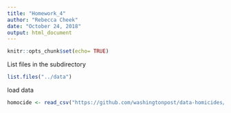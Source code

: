 ```yaml
---
title: "Homework_4"
author: "Rebecca Cheek"
date: "October 24, 2018"
output: html_document
---
```


```r
knitr::opts_chunk$set(echo= TRUE)
```


List files in the subdirectory
```r
list.files("../data")
```

load data

```r
homocide <- read_csv("https://github.com/washingtonpost/data-homicides/raw/master/homicide-data.csv")

```

